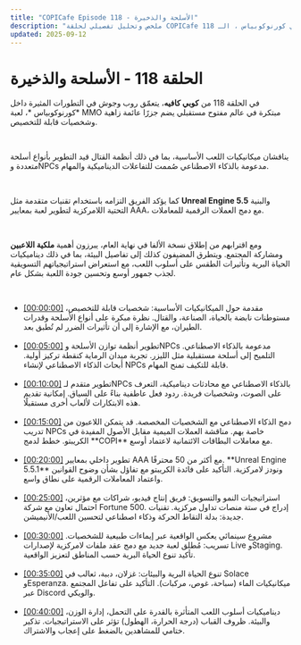 ```yaml
---
title: "COPICafe Episode 118 - الأسلحة والذخيرة"
description: "ملخص وتحليل تفصيلي لحلقة COPICafe 118 التي تتناول ميكانيكيات القتال في كورنوكوبياس ، الـNPCs المدعومة بالذكاء الاصطناعي، الأنظمة اللامركزية، والاستراتيجيات التسويقية."
updated: 2025-09-12
---
```


# الحلقة 118 - <span className="text-orange-500">الأسلحة والذخيرة</span>  

في الحلقة 118 من **كوبي كافيه**، يتعمّق روب وجوش في التطورات المثيرة داخل *كورنوكوبياس *، لعبة MMO مبتكرة في عالم مفتوح مستقبلي يضم جزرًا عائمة زاهية وشخصيات قابلة للتخصيص.  

</br>  

يناقشان ميكانيكيات اللعب الأساسية، بما في ذلك أنظمة القتال قيد التطوير بأنواع أسلحة متعددة وNPCs مدعومة بالذكاء الاصطناعي صُممت للتفاعلات الديناميكية والمهام.  

</br>  

كما يؤكد الفريق التزامه باستخدام تقنيات متقدمة مثل **Unreal Engine 5.5** والبنية التحتية اللامركزية لتطوير لعبة بمعايير AAA، مع دمج العملات الرقمية للمعاملات.  

</br>  

ومع اقترابهم من إطلاق نسخة الألفا في نهاية العام، يبرزون أهمية **ملكية اللاعبين** ومشاركة المجتمع. ويتطرق المضيفون كذلك إلى تفاصيل البيئة، بما في ذلك ديناميكيات الحياة البرية وتأثيرات الطقس على أسلوب اللعب، مع استعراض استراتيجياتهم التسويقية لجذب جمهور أوسع وتحسين جودة اللعبة بشكل عام.  

</br>  

<ul className="styled-list">
  <li>
    <a href="https://youtube.com/watch?v=iJYxbqfTqWo&t=0" class="text-orange-500">[00:00:00]</a>  
    مقدمة حول الميكانيكيات الأساسية: شخصيات قابلة للتخصيص، مستوطنات نابضة بالحياة، الصناعة، والقتال. نظرة مبكرة على أنواع الأسلحة وقدرات الطيران، مع الإشارة إلى أن تأثيرات الضرر لم تُطبق بعد.
  </li>

</br>  

  <li>
    <a href="https://youtube.com/watch?v=iJYxbqfTqWo&t=300" class="text-orange-500">[00:05:00]</a>  
    تطوير أنظمة توازن الأسلحة وNPCs مدعومة بالذكاء الاصطناعي. التلميح إلى أسلحة مستقبلية مثل الليزر. تجربة ميدان الرماية كنقطة تركيز أولية. أبحاث الذكاء الاصطناعي لإنشاء NPCs قابلة للتكيف تمنح المهام.
  </li>

</br>  

  <li>
    <a href="https://youtube.com/watch?v=iJYxbqfTqWo&t=600" class="text-orange-500">[00:10:00]</a>  
    تطوير متقدم لـNPCs بالذكاء الاصطناعي مع محادثات ديناميكية، التعرف على الصوت، وشخصيات فريدة. ردود فعل عاطفية بناءً على السياق. إمكانية تقديم هذه الابتكارات لألعاب أخرى مستقبلًا.
  </li>

</br>  

  <li>
    <a href="https://youtube.com/watch?v=iJYxbqfTqWo&t=900" class="text-orange-500">[00:15:00]</a>  
    دمج الذكاء الاصطناعي مع الشخصيات المخصصة. قد يتمكن اللاعبون من تدريب NPCs خاصة بهم. مناقشة العملات الميمية مقابل الأصول المفيدة في الكريبتو. خطط لدمج **COPI** مع معاملات البطاقات الائتمانية لاعتماد أوسع.
  </li>

</br>  

  <li>
    <a href="https://youtube.com/watch?v=iJYxbqfTqWo&t=1200" class="text-orange-500">[00:20:00]</a>  
    تطوير داخلي بمعايير AAA مع أكثر من 50 محترفًا. **Unreal Engine 5.5.1** ونودز لامركزية. التأكيد على فائدة الكريبتو مع تفاؤل بشأن وضوح القوانين واعتماد المعاملات الرقمية على نطاق واسع.
  </li>

</br>  

  <li>
    <a href="https://youtube.com/watch?v=iJYxbqfTqWo&t=1500" class="text-orange-500">[00:25:00]</a>  
    استراتيجيات النمو والتسويق: فريق إنتاج فيديو، شراكات مع مؤثرين، احتمال تعاون مع شركة Fortune 500. إدراج في ستة منصات تداول مركزية. تقنيات جديدة: بدلة التقاط الحركة وذكاء اصطناعي لتحسين اللعب/الأنيميشن.
  </li>

</br>  

  <li>
    <a href="https://youtube.com/watch?v=iJYxbqfTqWo&t=1800" class="text-orange-500">[00:30:00]</a>  
    مشروع سينمائي يعكس الواقعية عبر إيماءات طبيعية للشخصيات. تسريب: مُطلق لعبة جديد مع دمج عقد ملفات لامركزية لإصدارات Live وStaging. تأكيد تنوع الحياة البرية حسب المناطق لتعزيز الواقعية.
  </li>

</br>  

  <li>
    <a href="https://youtube.com/watch?v=iJYxbqfTqWo&t=2100" class="text-orange-500">[00:35:00]</a>  
    تنوع الحياة البرية والبيئات: غزلان، دببة، ثعالب في Solace وEsperanza. ميكانيكيات الماء (سباحة، غوص، مركبات). التأكيد على تفاعل المجتمع عبر Discord والويكي.
  </li>

</br>  

  <li>
    <a href="https://youtube.com/watch?v=iJYxbqfTqWo&t=2400" class="text-orange-500">[00:40:00]</a>  
    ديناميكيات أسلوب اللعب المتأثرة بالقدرة على التحمل، إدارة الوزن، والبيئة. ظروف القباب (درجة الحرارة، الهطول) تؤثر على الاستراتيجيات. تذكير ختامي للمشاهدين بالضغط على إعجاب والاشتراك.
  </li>
</ul>
